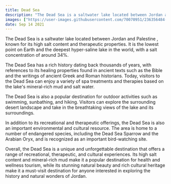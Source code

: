```yaml
---
title: Dead Sea
description: "The Dead Sea is a saltwater lake located between Jordan and Palestine, known for its high salt content and therapeutic properties."
images: ["https://user-images.githubusercontent.com/70070951/236356484-0c8c67cf-d40f-4965-beb0-3461d8d29cd8.jpg"]
date: Sep 14 2021
---
```


The Dead Sea is a saltwater lake located between Jordan and Palestine , known for its high salt content and therapeutic properties. It is the lowest point on Earth and the deepest hyper-saline lake in the world, with a salt concentration of around 34%.

The Dead Sea has a rich history dating back thousands of years, with references to its healing properties found in ancient texts such as the Bible and the writings of ancient Greek and Roman historians. Today, visitors to the Dead Sea can enjoy a variety of spa treatments and therapies based on the lake's mineral-rich mud and salt water.

The Dead Sea is also a popular destination for outdoor activities such as swimming, sunbathing, and hiking. Visitors can explore the surrounding desert landscape and take in the breathtaking views of the lake and its surroundings.

In addition to its recreational and therapeutic offerings, the Dead Sea is also an important environmental and cultural resource. The area is home to a number of endangered species, including the Dead Sea Sparrow and the Arabian Oryx, and is recognized as an important bird-watching site.

Overall, the Dead Sea is a unique and unforgettable destination that offers a range of recreational, therapeutic, and cultural experiences. Its high salt content and mineral-rich mud make it a popular destination for health and wellness tourism, while its stunning natural beauty and rich cultural heritage make it a must-visit destination for anyone interested in exploring the history and natural wonders of Jordan.
